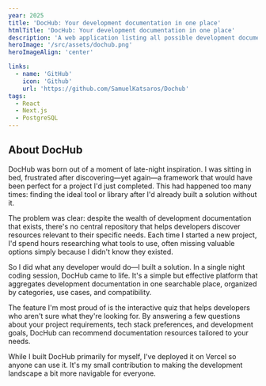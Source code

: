 ```yaml
---
year: 2025
title: 'DocHub: Your development documentation in one place'
htmlTitle: 'DocHub: Your development documentation in one place'
description: 'A web application listing all possible development documentation based on your filters and/or quiz results.'
heroImage: '/src/assets/dochub.png'
heroImageAlign: 'center'

links:
  - name: 'GitHub'
    icon: 'Github'
    url: 'https://github.com/SamuelKatsaros/Dochub'
tags: 
  - React
  - Next.js
  - PostgreSQL
---
```



## About DocHub

DocHub was born out of a moment of late-night inspiration. I was sitting in bed, frustrated after discovering—yet again—a framework that would have been perfect for a project I'd just completed. This had happened too many times: finding the ideal tool or library after I'd already built a solution without it.

The problem was clear: despite the wealth of development documentation that exists, there's no central repository that helps developers discover resources relevant to their specific needs. Each time I started a new project, I'd spend hours researching what tools to use, often missing valuable options simply because I didn't know they existed.

So I did what any developer would do—I built a solution. In a single night coding session, DocHub came to life. It's a simple but effective platform that aggregates development documentation in one searchable place, organized by categories, use cases, and compatibility.

The feature I'm most proud of is the interactive quiz that helps developers who aren't sure what they're looking for. By answering a few questions about your project requirements, tech stack preferences, and development goals, DocHub can recommend documentation resources tailored to your needs.

While I built DocHub primarily for myself, I've deployed it on Vercel so anyone can use it. It's my small contribution to making the development landscape a bit more navigable for everyone.

<GithubCard repo="SamuelKatsaros/Dochub" />


